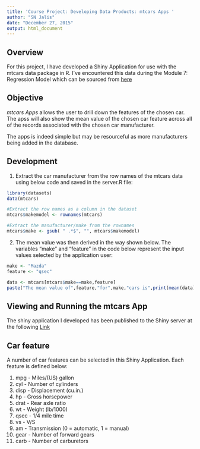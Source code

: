 ```yaml
---
title: 'Course Project: Developing Data Products: mtcars Apps '
author: "SN Jalis"
date: "December 27, 2015"
output: html_document
---
```


## Overview

For this project, I have developed a Shiny Application for use with the mtcars data package in R. I've encountered this data during the Module 7: Regression Model which can be sourced from [here](https://stat.ethz.ch/R-manual/R-devel/library/datasets/html/mtcars.html)

## Objective

*mtcars Apps* allows the user to drill down the features of the chosen car. The apss will also show the mean value of the chosen car feature across all of the records associated with the chosen car manufacturer. 

The apps is indeed simple but may be resourceful as more manufacturers being added in the database.

## Development 

1. Extract the car manufacturer from the row names of the mtcars data using below code and saved in the server.R file:

```r
library(datasets)
data(mtcars)

#Extract the row names as a column in the dataset
mtcars$makemodel <- rownames(mtcars)

#Extract the manufacturer/make from the rownames
mtcars$make <- gsub( " .*$", "", mtcars$makemodel)
```

2. The mean value was then derived in the way shown below. The variables "make" and "feature" in the code below represent the input values selected by the application user:

```r
make <- "Mazda"
feature <- "qsec"

data <- mtcars[mtcars$make==make,feature]
paste("The mean value of",feature,"for",make,"cars is",print(mean(data)))
```

## Viewing and Running the mtcars App

The shiny application I developed has been published to the Shiny server at the following [Link](https://trexdg.shinyapps.io/DDPProject)

## Car feature
A number of car features can be selected in this Shiny Application. Each feature is defined below:

1. mpg - Miles/(US) gallon
2. cyl - Number of cylinders
3. disp	 - Displacement (cu.in.)
4. hp	 - Gross horsepower
5. drat	 - Rear axle ratio
6. wt	 - Weight (lb/1000)
7. qsec	 - 1/4 mile time
8. vs	 - V/S
9. am	 - Transmission (0 = automatic, 1 = manual)
10. gear - Number of forward gears
11. carb - Number of carburetors